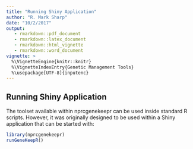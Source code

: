```yaml
---
title: "Running Shiny Application"
author: "R. Mark Sharp"
date: "10/2/2017"
output: 
   - rmarkdown::pdf_document
   - rmarkdown::latex_document
   - rmarkdown::html_vignette
   - rmarkdown::word_document
vignette: >
  %\VignetteEngine{knitr::knitr}
  %\VignetteIndexEntry{Genetic Management Tools}
  %\usepackage[UTF-8]{inputenc}
---
```


## Running Shiny Application  

The toolset available within nprcgenekeepr can be used inside standard R scripts.
However, it was originally designed to be used within a Shiny application 
that can be started with:

```r
library(nprcgenekeepr)
runGeneKeepR()
```
